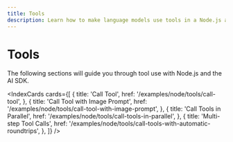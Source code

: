 ```yaml
---
title: Tools
description: Learn how to make language models use tools in a Node.js application.
---
```


# Tools

The following sections will guide you through tool use with Node.js and the AI SDK.

<IndexCards
  cards={[
    {
      title: 'Call Tool',
      href: '/examples/node/tools/call-tool',
    },
    {
      title: 'Call Tool with Image Prompt',
      href: '/examples/node/tools/call-tool-with-image-prompt',
    },
    {
      title: 'Call Tools in Parallel',
      href: '/examples/node/tools/call-tools-in-parallel',
    },
    {
      title: 'Multi-step Tool Calls',
      href: '/examples/node/tools/call-tools-with-automatic-roundtrips',
    },
  ]}
/>
